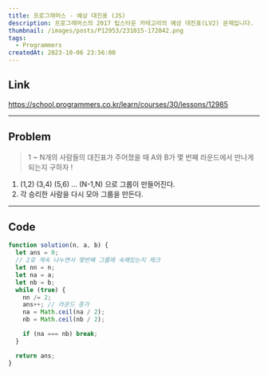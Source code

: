 ```yaml
---
title: 프로그래머스 - 예상 대진표 (JS)
description: 프로그래머스의 2017 팁스타운 카테고리의 예상 대진표(LV2) 문제입니다.
thumbnail: /images/posts/P12953/231015-172042.png
tags:
  - Programmers
createdAt: 2023-10-06 23:56:00
---
```


## Link

https://school.programmers.co.kr/learn/courses/30/lessons/12985

<hr />

## Problem

> 1 ~ N개의 사람들의 대진표가 주어졌을 때 A와 B가 몇 번째 라운드에서 만나게 되는지 구하자 !

1. (1,2) (3,4) (5,6) ... (N-1,N) 으로 그룹이 만들어진다.
2. 각 승리한 사람을 다시 모아 그룹을 만든다.

<hr />

## Code

```javascript
function solution(n, a, b) {
  let ans = 0;
  // 2로 계속 나누면서 몇번째 그룹에 속해있는지 체크
  let nn = n;
  let na = a;
  let nb = b;
  while (true) {
    nn /= 2;
    ans++; // 라운드 증가
    na = Math.ceil(na / 2);
    nb = Math.ceil(nb / 2);

    if (na === nb) break;
  }

  return ans;
}
```
